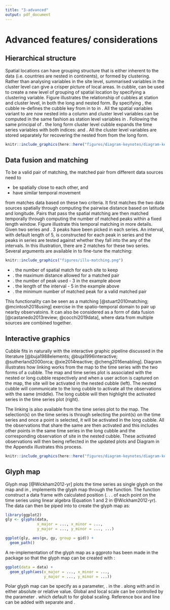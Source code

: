 ```yaml
---
title: "3-advanced"
output: pdf_document
---
```


# Advanced features/ considerations

## Hierarchical structure

Spatial locations can have grouping structure that is either inherent to the data  (i.e. countries are nested in continents), or formed by clustering. Rather than analysing variables in the site level, summarised variables in the cluster level can give a crisper picture of local areas. In cubble, \code{switch_key()} can be used to create a new level of grouping of spatial location by specifying a clustering variable. Figure \ref{fig:illu-hier} illustrates the relationship of cubbles at station and cluster level, in both the long and nested form. By specifying \code{cluster_nested <- station_nested \%>\% switch_key(key = cluster)}, the cubble re-defines the cubble key from \code{id} in \code{station_nested} to \code{cluster} in \code{cluster_nested}. All the spatial variables variant to \code{cluster} are now nested into a \code{.val} column and cluster level variables can be computed in the same fashion as station level variables in \code{station_nested}. Following the same principal of \code{stretch}. the long form cluster level cubble expands the time series variables with both indices: \code{cluster} and \code{id}. All the cluster level variables are stored separately for recovering the nested from from the long form.

```r
knitr::include_graphics(here::here("figures/diagram-keynotes/diagram-keynotes.003.png"))
```

## Data fusion and matching

\textcolor{red}{refine the beginning.} To be a valid pair of matching, the matched pair from different data sources need to

  - be spatially close to each other, and 
  - have similar temporal movement
  
\code{match_sites()} from \pkg{cubble} matches data based on these two criteria. It first matches the two data sources spatially through computing the pairwise distance based on latitude and longitude. Pairs that pass the spatial matching are then matched temporally through computing the number of matched peaks within a fixed length window. Figure \ref{fig:illu-matching} illustrate this temporal matching in more details. Given two series \code{A} and \code{a}. 3 peaks have been picked in each series. An interval, with default length of 5, is constructed for each peak in series \code{A} and the peaks in series \code{a} are tested against whether they fall into the any of the intervals. In this illustration, there are 2 matches for these two series. Several arguments are available in \code{match_sites()} to fine-tune the matching: 

<!-- [can also think about matching as a form of correlation between series from a statistics point of view.] -->

```r
knitr::include_graphics("figures/illu-matching.png")
```

 - \code{spatial_n_keep}. the number of spatial match for each site to keep
 - \code{spatial_dist_max}. the maximum distance allowed for a matched pair 
 - \code{temporal_n_highest}. the number of peak used - 3 in the example above
 - \code{temporal_window}. the length of the interval - 5 in the example above
 - \code{temporal_min_match}. the minimum number of matched peak for a valid matched pair

This functionality can be seen as a matching [@stuart2010matching; @mcintosh2018using] exercise in the spatio-temporal domain to pair up nearby observatoins. It can also be considered as a form of data fusion [@castanedo2013review; @cocchi2019data], where data from multiple sources are combined together. 

## Interactive graphics

<!-- Interactive graphics can listen to users' actions on the plot to provide additional information that facilitates data exploration. This is a useful technique for spatio-temporal data since users can zoom or pan the map to view the local and global structure of the map; use tooltips or popups to query more information about a graphic element; or highlight points to explore its linked views in other plots. In the R community, many implementations have been developed to connect \proglang{R} to \proglang{javascript} to create interactive graphics. In relation to spatio, temporal, and spatio-temporal data, the general purpose packages \pkg{plotly} [@plotly] and \pkg{leaflet} [@leaflet] realise various interactive actions through their corresponding javascript libraries. \pkg{crosstalk} [@crosstalk] and \pkg{tsibbletalk} [@tsibbletalk] implement brushed linking between htmlwidgets. \pkg{ggiraph} [@ggiraph] enables tooltip, self-linking, and customised actions specified through its own \proglang{javascript}. -->

<!-- While many graphic implementations present worked examples to illustrate the usage of the package, few documents the underlying pipeline that transforms the raw data step-by-step to the final view on the screen. There have been some early work in building the data pipeline for (interactive) graphics [@buja1988elements; @buja1996interactive;  @sutherland2000orca] and more recent discussions include @wickham2009plumbing, @xie2014reactive, and @cheng2016enabling. -->

Cubble fits in naturally with the interactive graphic pipeline discussed in the literature [@buja1988elements; @buja1996interactive;  @sutherland2000orca; @xie2014reactive; @cheng2016enabling]. Diagram \ref{fig:illu-interactive} illustrates how linking works from the map to the time series with the two forms of a cubble. The map and time series plot is associated with the nested or long cubble respectively and when a user action is captured on the map, the site will be activated in the nested cubble (left). The nested cubble will communicate to the long cubble to activate all the observations with the same \code{id} (middle). The long cubble will then highlight the activated series in the time series plot (right). 

The linking is also available from the time series plot to the map. The selection(s) on the time series is through selecting the point(s) on the time series and once a point is selected, it will be activated in the long cubble. All the observations that share the same \code{id} are then activated and this includes other points in the same time series in the long cubble and the corresponding observation of site in the nested cubble. These activated observations will then being reflected in the updated plots and Diagram \ref{fig:illu-interactive-2} in the Appendix illustrates this process. 

```r
knitr::include_graphics(here::here("figures/diagram-keynotes/diagram-keynotes.004.png"))
```

## Glyph map

Glyph map [@Wickham2012-yr] plots the time series as single glyph on the map and in \proglang{R}, \pkg{GGally} implements the glyph map through the \code{glyphs()} function. The function construct a data frame with calculated position (\code{gx}. \code{gy}. \code{gid}. of each point on the time series using linear algebra (Equation 1 and 2 in @Wickham2012-yr). The data can then be piped into \code{ggplot} to create the glyph map as: 

```r
library(ggplot2)
gly <- glyphs(data, 
              x_major = ..., x_minor = ..., 
              y_major = ..., y_minor = ..., ...)

ggplot(gly, aes(gx, gy, group = gid)) + 
  geom_path() 
```

A re-implementation of the glyph map as a ggproto \code{GeomGlyph} has been made in the \pkg{cubble} package so that the glyph map can be created with \code{geom_glyph()}:

```r
ggplot(data = data) +
  geom_glyph(aes(x_major = ..., x_minor = ..., 
                 y_major = ..., y_minor = ...))
```

Polar glyph map can be specify as a parameter, \code{polar = TRUE}. in the \code{geom_glyph()}. along with \code{width} and \code{height} in either absolute or relative value. Global and local scale can be controlled by the parameter \code{global_rescale}. which default to \code{TRUE} for global scaling. Reference box and line can be added with separate \code{geom_glyph_box()} and \code{geom_glyph_line()}.

